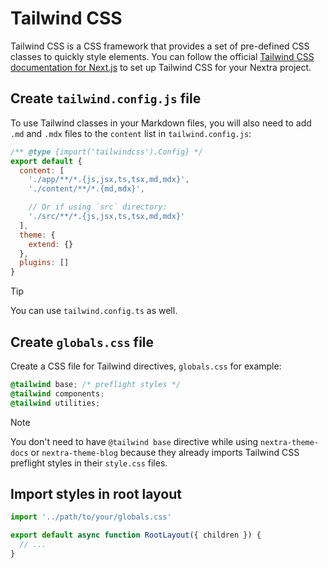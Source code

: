 
# Tailwind CSS

Tailwind CSS is a CSS framework that provides a set of pre-defined CSS classes
to quickly style elements. You can follow the official
[Tailwind CSS documentation for Next.js](https://tailwindcss.com/docs/guides/nextjs)
to set up Tailwind CSS for your Nextra project.

<Steps>

## Create `tailwind.config.js` file

To use Tailwind classes in your Markdown files, you will also need to add `.md`
and `.mdx` files to the `content` list in `tailwind.config.js`:

```js filename="tailwind.config.js" /md,mdx/
/** @type {import('tailwindcss').Config} */
export default {
  content: [
    './app/**/*.{js,jsx,ts,tsx,md,mdx}',
    './content/**/*.{md,mdx}',

    // Or if using `src` directory:
    './src/**/*.{js,jsx,ts,tsx,md,mdx}'
  ],
  theme: {
    extend: {}
  },
  plugins: []
}
```

> [!TIP]
>
> You can use `tailwind.config.ts` as well.

## Create `globals.css` file

Create a CSS file for Tailwind directives, `globals.css` for example:

```css filename="globals.css"
@tailwind base; /* preflight styles */
@tailwind components;
@tailwind utilities;
```

> [!NOTE]
>
> You don't need to have `@tailwind base` directive while using `nextra-theme-docs` or
> `nextra-theme-blog` because they already imports Tailwind CSS preflight styles in
> their `style.css` files.

## Import styles in root layout

```jsx filename="app/layout.jsx"
import '../path/to/your/globals.css'

export default async function RootLayout({ children }) {
  // ...
}
```

</Steps>
